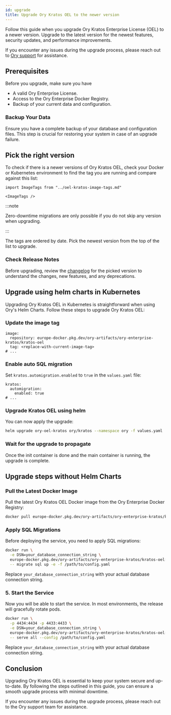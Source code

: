 ```yaml
---
id: upgrade
title: Upgrade Ory Kratos OEL to the newer version
---
```


Follow this guide when you upgrade Ory Kratos Enterprise License (OEL) to a newer version. Upgrade to the latest version for the
newest features, security updates, and performance improvements.

If you encounter any issues during the upgrade process, please reach out to [Ory support](https://console.ory.sh/support) for
assistance.

## Prerequisites

Before you upgrade, make sure you have

- A valid Ory Enterprise License.
- Access to the Ory Enterprise Docker Registry.
- Backup of your current data and configuration.

### Backup Your Data

Ensure you have a complete backup of your database and configuration files. This step is crucial for restoring your system in case
of an upgrade failure.

## Pick the right version

To check if there is a newer versions of Ory Kratos OEL, check your Docker or Kubernetes environment to find the tag you are
running and compare against this list:

```mdx-code-block
import ImageTags from "../oel-kratos-image-tags.md"

<ImageTags />
```

:::note

Zero-downtime migrations are only possible if you do not skip any version when upgrading.

:::

The tags are ordered by date. Pick the newest version from the top of the list to upgrade.

### Check Release Notes

Before upgrading, review the [changelog](changelog.mdx) for the picked version to understand the changes, new features, and any
deprecations.

## Upgrade using helm charts in Kubernetes

Upgrading Ory Kratos OEL in Kubernetes is straightforward when using Ory's Helm Charts. Follow these steps to upgrade Ory Kratos
OEL:

### Update the image tag

```
image:
  repository: europe-docker.pkg.dev/ory-artifacts/ory-enterprise-kratos/kratos-oel
  tag: <replace-with-current-image-tag>
# ...
```

### Enable auto SQL migration

Set `kratos.automigration.enabled` to `true` in the `values.yaml` file:

```
kratos:
  automigration:
    enabled: true
# ...
```

### Upgrade Kratos OEL using helm

You can now apply the upgrade:

```bash
helm upgrade ory-oel-kratos ory/kratos --namespace ory -f values.yaml
```

### Wait for the upgrade to propagate

Once the init container is done and the main container is running, the upgrade is complete.

## Upgrade steps without Helm Charts

### Pull the Latest Docker Image

Pull the latest Ory Kratos OEL Docker image from the Ory Enterprise Docker Registry:

```bash
docker pull europe-docker.pkg.dev/ory-artifacts/ory-enterprise-kratos/kratos-oel:<new-version-tag>
```

### Apply SQL Migrations

Before deploying the service, you need to apply SQL migrations:

```bash
docker run \
  -e DSN=your_database_connection_string \
  europe-docker.pkg.dev/ory-artifacts/ory-enterprise-kratos/kratos-oel:<new-version-tag> \
  -- migrate sql up -e -f /path/to/config.yaml
```

Replace `your_database_connection_string` with your actual database connection string.

### 5. Start the Service

Now you will be able to start the service. In most environments, the release will gracefully rotate pods.

```bash
docker run \
  -p 4434:4434 -p 4433:4433 \
  -e DSN=your_database_connection_string \
  europe-docker.pkg.dev/ory-artifacts/ory-enterprise-kratos/kratos-oel:<new-version-tag> \
  -- serve all --config /path/to/config.yaml
```

Replace `your_database_connection_string` with your actual database connection string.

## Conclusion

Upgrading Ory Kratos OEL is essential to keep your system secure and up-to-date. By following the steps outlined in this guide,
you can ensure a smooth upgrade process with minimal downtime.

If you encounter any issues during the upgrade process, please reach out to the Ory support team for assistance.
